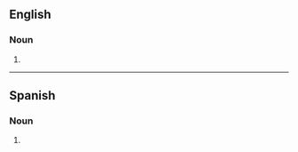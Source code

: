 ==English==

===Noun===
{{head|en|noun plural form}}

# {{plural of|amontillado|lang=en}}

----

==Spanish==

===Noun===
{{head|es|noun plural form}}

# {{plural of|amontillado|lang=es}}